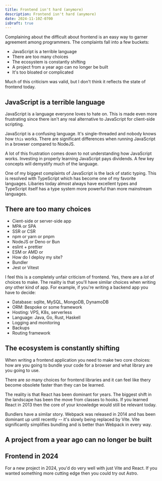 ```yaml
---
title: Frontend isn't hard (anymore)
description: Frontend isn't hard (anymore)
date: 2024-11-10Z-0700
isDraft: true
---
```


Complaining about the difficult about frontend is an easy way to garner agreement among programmers. The complaints fall into a few buckets:

- JavaScript is a terrible language
- There are too many choices
- The ecosystem is constantly shifting
- A project from a year ago can no longer be built
- It's too bloated or complicated

Much of this criticism was valid, but I don't think it reflects the state of frontend today.

## JavaScript is a terrible language

JavaScript is a language everyone loves to hate on. This is made even more frustrating since there isn't any real alternative to JavaScript for client-side scripting.

JavaScript is a confusing language. It's single-threaded and nobody knows how `this` works. There are significant differences when running JavaScript in a browser compared to NodeJS.

A lot of this frustration comes down to not understanding how JavaScript works. Investing in properly learning JavaScript pays dividends. A few key concepts will demystify much of the language.

One of my biggest complaints of JavaScript is the lack of static typing. This is resolved with TypeScript which has become one of my favorite languages. Libaries today almost always have excellent types and TypeScript itself has a type system more powerful than more mainstream languages.

## There are too many choices

- Cient-side or server-side app
- MPA or SPA
- SSR or CSR
- npm or yarn or pnpm
- NodeJS or Deno or Bun
- eslint + prettier
- ESM or AMD or
- How do I deploy my site?
- Bundler
- Jest or Vitest

I feel this is a completely unfair criticism of frontend. Yes, there are a _lot_ of choices to make. The reality is that you'll have similar choices when writing _any_ other kind of app. For example, if you're writing a backend app you have to decide:

- Database: sqlite, MySQL, MongoDB, DynamoDB
- ORM: Bespoke or some framework
- Hosting: VPS, K8s, serverless
- Language: Java, Go, Rust, Haskell
- Logging and monitoring
- Backups
- Routing framework

## The ecosystem is constantly shifting

When writing a frontend application you need to make two core choices: how are you going to bundle your code for a browser and what library are you going to use.

There are _so_ many choices for frontend libraries and it can feel like thery become obsolete faster than they can be learned.

The reality is that React has been dominant for years. The biggest shift in the landscape has been the move from classes to hooks. If you learned React in 2013 then the core of your knowledge would still be relevant today.

Bundlers have a similar story. Webpack was released in 2014 and has been dominant up until recently -- it's slowly being replaced by Vite. Vite significantly simplifies bundling and is better than Webpack in every way.

## A project from a year ago can no longer be built

## Frontend in 2024

For a new project in 2024, you'd do very well with just Vite and React. If you wanted something more cutting edge then you could try out Astro.

